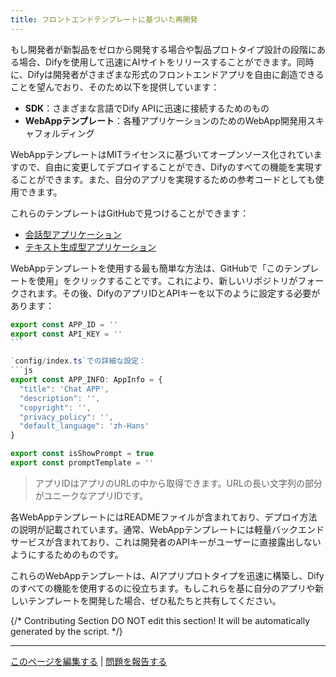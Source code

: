 ```yaml
---
title: フロントエンドテンプレートに基づいた再開発
---
```



もし開発者が新製品をゼロから開発する場合や製品プロトタイプ設計の段階にある場合、Difyを使用して迅速にAIサイトをリリースすることができます。同時に、Difyは開発者がさまざまな形式のフロントエンドアプリを自由に創造できることを望んでおり、そのため以下を提供しています：

* **SDK**：さまざまな言語でDify APIに迅速に接続するためのもの
* **WebAppテンプレート**：各種アプリケーションのためのWebApp開発用スキャフォルディング

WebAppテンプレートはMITライセンスに基づいてオープンソース化されていますので、自由に変更してデプロイすることができ、Difyのすべての機能を実現することができます。また、自分のアプリを実現するための参考コードとしても使用できます。

これらのテンプレートはGitHubで見つけることができます：

* [会話型アプリケーション](https://github.com/langgenius/webapp-conversation)
* [テキスト生成型アプリケーション](https://github.com/langgenius/webapp-text-generator)

WebAppテンプレートを使用する最も簡単な方法は、GitHubで「このテンプレートを使用」をクリックすることです。これにより、新しいリポジトリがフォークされます。その後、DifyのアプリIDとAPIキーを以下のように設定する必要があります：

````javascript
export const APP_ID = ''
export const API_KEY = ''
```

`config/index.ts`での詳細な設定：
```js
export const APP_INFO: AppInfo = {
  "title": 'Chat APP',
  "description": '',
  "copyright": '',
  "privacy_policy": '',
  "default_language": 'zh-Hans'
}

export const isShowPrompt = true
export const promptTemplate = ''
````

> アプリIDはアプリのURLの中から取得できます。URLの長い文字列の部分がユニークなアプリIDです。

各WebAppテンプレートにはREADMEファイルが含まれており、デプロイ方法の説明が記載されています。通常、WebAppテンプレートには軽量バックエンドサービスが含まれており、これは開発者のAPIキーがユーザーに直接露出しないようにするためのものです。

これらのWebAppテンプレートは、AIアプリプロトタイプを迅速に構築し、Difyのすべての機能を使用するのに役立ちます。もしこれらを基に自分のアプリや新しいテンプレートを開発した場合、ぜひ私たちと共有してください。

{/*
Contributing Section
DO NOT edit this section!
It will be automatically generated by the script.
*/}

---

[このページを編集する](https://github.com/langgenius/dify-docs/edit/main/ja-jp/guides/application-publishing/based-on-frontend-templates.mdx) | [問題を報告する](https://github.com/langgenius/dify-docs/issues/new?template=docs.yml)

